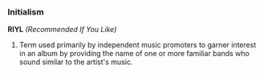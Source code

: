 ===Initialism===
'''RIYL''' ''(Recommended If You Like)''

#Term used primarily by independent music promoters to garner interest in an album by providing the name of one or more familiar bands who sound similar to the artist's music.